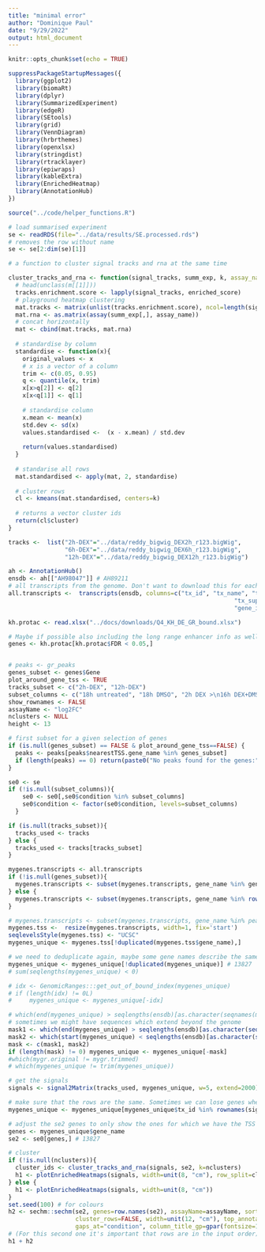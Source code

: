 ```yaml
---
title: "minimal error"
author: "Dominique Paul"
date: "9/29/2022"
output: html_document
---
```


```r
knitr::opts_chunk$set(echo = TRUE)

suppressPackageStartupMessages({
  library(ggplot2)
  library(biomaRt)
  library(dplyr)
  library(SummarizedExperiment)
  library(edgeR)
  library(SEtools)
  library(grid)
  library(VennDiagram)
  library(hrbrthemes)
  library(openxlsx)
  library(stringdist)
  library(rtracklayer)
  library(epiwraps)
  library(kableExtra)
  library(EnrichedHeatmap)
  library(AnnotationHub)
})

source("../code/helper_functions.R")
```

```r
# load summarised experiment
se <- readRDS(file="../data/results/SE.processed.rds")
# removes the row without name
se <- se[2:dim(se)[1]]
```

```r
# a function to cluster signal tracks and rna at the same time

cluster_tracks_and_rna <- function(signal_tracks, summ_exp, k, assay_name="log2FC"){
  # head(unclass(m[[1]]))
  tracks.enrichment.score <- lapply(signal_tracks, enriched_score)
  # playground heatmap clustering
  mat.tracks <- matrix(unlist(tracks.enrichment.score), ncol=length(signal_tracks))
  mat.rna <- as.matrix(assay(summ_exp[,], assay_name))
  # concat horizontally
  mat <- cbind(mat.tracks, mat.rna)
  
  # standardise by column
  standardise <- function(x){
    original_values <- x
    # x is a vector of a column
    trim <- c(0.05, 0.95)
    q <- quantile(x, trim)
    x[x>q[2]] <- q[2]
    x[x<q[1]] <- q[1]
    
    # standardise column
    x.mean <- mean(x)
    std.dev <- sd(x)
    values.standardised <-  (x - x.mean) / std.dev
    
    return(values.standardised)
  }
  
  # standarise all rows
  mat.standardised <- apply(mat, 2, standardise)
  
  # cluster rows
  cl <- kmeans(mat.standardised, centers=k)  
  
  # returns a vector cluster ids
  return(cl$cluster)
}
```

```r
tracks <-  list("2h-DEX"="../data/reddy_bigwig_DEX2h_r123.bigWig",
                "6h-DEX"="../data/reddy_bigwig_DEX6h_r123.bigWig",
                "12h-DEX"="../data/reddy_bigwig_DEX12h_r123.bigWig")

ah <- AnnotationHub()
ensdb <- ah[["AH98047"]] # AH89211
# all transcripts from the genome. Don't want to download this for each function call
all.transcripts <-  transcripts(ensdb, columns=c("tx_id", "tx_name", "tx_biotype",
                                                                "tx_support_level",
                                                                "gene_id","gene_name"))
```

```r

kh.protac <- read.xlsx("../docs/downloads/Q4_KH_DE_GR_bound.xlsx")

# Maybe if possible also including the long range enhancer info as well
genes <- kh.protac[kh.protac$FDR < 0.05,]


# peaks <- gr_peaks
genes_subset <- genes$Gene
plot_around_gene_tss <- TRUE
tracks_subset <- c("2h-DEX", "12h-DEX")
subset_columns <- c("18h untreated", "18h DMSO", "2h DEX >\n16h DEX+DMSO")
show_rownames <- FALSE
assayName <- "log2FC"
nclusters <- NULL
height <- 13
```

```r
# first subset for a given selection of genes
if (is.null(genes_subset) == FALSE & plot_around_gene_tss==FALSE) {
  peaks <- peaks[peaks$nearestTSS.gene_name %in% genes_subset]
  if (length(peaks) == 0) return(paste0("No peaks found for the genes:", paste(genes_subset, collapse = ', ')))
}

se0 <- se
if (!is.null(subset_columns)){
    se0 <- se0[,se0$condition %in% subset_columns]
    se0$condition <- factor(se0$condition, levels=subset_columns)
  }

if (is.null(tracks_subset)){
  tracks_used <- tracks
} else {
  tracks_used <- tracks[tracks_subset]
}
```


```r
mygenes.transcripts <- all.transcripts
if (!is.null(genes_subset)){
  mygenes.transcripts <- subset(mygenes.transcripts, gene_name %in% genes_subset)
} else {
  mygenes.transcripts <- subset(mygenes.transcripts, gene_name %in% rownames(se0))
}
```


```r
# mygenes.transcripts <- subset(mygenes.transcripts, gene_name %in% peaks$nearestTSS.gene_name)
mygenes.tss <-  resize(mygenes.transcripts, width=1, fix='start')
seqlevelsStyle(mygenes.tss) <- "UCSC"
mygenes_unique <- mygenes.tss[!duplicated(mygenes.tss$gene_name),]
```


```r
# we need to deduplicate again, maybe some gene names describe the same region
mygenes_unique <- mygenes_unique[!duplicated(mygenes_unique)] # 13827
# sum(seqlengths(mygenes_unique) < 0)

# idx <- GenomicRanges:::get_out_of_bound_index(mygenes_unique)
# if (length(idx) != 0L)
#     mygenes_unique <- mygenes_unique[-idx]

# which(end(mygenes_unique) > seqlengths(ensdb)[as.character(seqnames(mygenes_unique))])
# sometimes we might have sequences which extend beyond the genome
mask1 <- which(end(mygenes_unique) > seqlengths(ensdb)[as.character(seqnames(mygenes_unique))])
mask2 <- which(start(mygenes_unique) < seqlengths(ensdb)[as.character(seqnames(mygenes_unique))])
mask <- c(mask1, mask2)
if (length(mask) != 0) mygenes_unique <- mygenes_unique[-mask]
#which(mygr.original != mygr.trimmed)
# which(mygenes_unique != trim(mygenes_unique))


```


```r
# get the signals
signals <- signal2Matrix(tracks_used, mygenes_unique, w=5, extend=2000) # 13820
```


```r
# make sure that the rows are the same. Sometimes we can lose genes when running signal2matrix
mygenes_unique <- mygenes_unique[mygenes_unique$tx_id %in% rownames(signals[[1]]),]
```


```r
# adjust the se2 genes to only show the ones for which we have the TSS
genes <- mygenes_unique$gene_name
se2 <- se0[genes,] # 13827
```


```r
# cluster 
if (!is.null(nclusters)){
  cluster_ids <- cluster_tracks_and_rna(signals, se2, k=nclusters)
  h1 <- plotEnrichedHeatmaps(signals, width=unit(8, "cm"), row_split=cluster_ids)
} else {
  h1 <- plotEnrichedHeatmaps(signals, width=unit(8, "cm"))  
}
set.seed(100) # for colours
h2 <- sechm::sechm(se2, genes=row.names(se2), assayName=assayName, sortRowsOn=NULL, 
                   cluster_rows=FALSE, width=unit(12, "cm"), top_annotation=c("condition","batch"), 
                   gaps_at="condition", column_title_gp=gpar(fontsize=10), column_title_rot=90, height=height)
# (For this second one it's important that rows are in the input order)
h1 + h2
```
